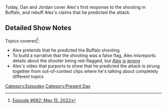 {{DEFAULTSORT:
    #_EPISODE_0682:May 15, 2022
}}{{Episode
    | title           = May 15, 2022
    | caption         = Listen to this episode on [https://knowledgefight.libsyn.com/682-may-15-2022 Libsyn] [https://open.spotify.com/episode/3wjFKVGfaFjtrS5ovEnwQ1 Spotify], Read the [[Transcript/682: May 15, 2022|Unofficial Transcript]], View discussion on [https://reddit.com/us4ili Reddit]
    | episodeNumber   = 682
    | length          = 01:25:25
    | airDate         = May 18, 2022
    | coverageDate    = May 15, 2022
    | episodeType     = [[:Category:Present Day|Present Day]]
    | previousEpisode = [[681: May 8, 2022]]
    | nextEpisode     = [[683: May 16, 2022]]
}}

{{Stub}}

Today, Dan and Jordan cover Alex's first response to the shooting in Buffalo, and rebuff Alex's claims that he predicted the attack.

==Detailed Show Notes==

Topics covered<ref>[https://knowledgefight.com/research/2022/5/17/episode-682-may-15-2022 Episode #682: May 15, 2022]</ref>:

*Alex pretends that he predicted the Buffalo shooting
*To build a narrative that the shooting was a false flag, Alex misreports details about the shooter being red-flagged, but [https://www.syracuse.com/state/2022/05/buffalo-shooting-payton-gendrons-prior-threat-hospital-stay-face-scrutiny.html Alex] [https://abc7ny.com/buffalo-shooting-suspect-payton-gendron-conklin-new-york-tops-supermarket/11855987/ is] [https://www.nytimes.com/2022/05/16/nyregion/buffalo-shooting-suspect-discord-chat.html wrong]
*Alex's video that purports to show that he predicted the attack is strung together from out-of-context clips where he's talking about completely different topics

[[Category:Episodes]]
[[Category:Present Day]]
